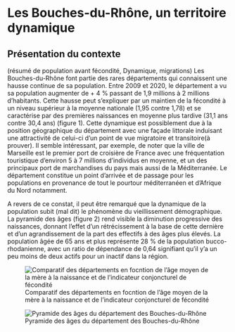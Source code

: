 # Les Bouches-du-Rhône, un territoire dynamique
## Présentation du contexte

(résumé de population avant fécondité, Dynamique, migrations)
Les Bouches-du-Rhône font partie des rares départements qui connaissent une hausse continue de sa population. Entre 2009 et 2020, le département a vu sa population augmenter de + 4 % passant de 1,9 millions à 2 millions d’habitants. Cette hausse peut s’expliquer par un maintien de la fécondité à un niveau supérieur à la moyenne nationale (1,95 contre 1,78) et se caractérise par des premières naissances en moyenne plus tardive (31,1 ans contre 30,4 ans)  (figure 1). Cette dynamique est possiblement due à la position géographique du département avec une façade littorale induisant une attractivité de celui-ci d’un point de vue migratoire et transitoire(à prouver). Il semble intéressant, par exemple, de noter que la ville de Marseille est le premier port de croisière de France avec une fréquentation touristique d’environ 5 à 7 millions d’individus en moyenne, et un des principaux port de marchandises du pays mais aussi de la Méditerranée. Le département constitue un point d'arrivée et de passage pour les populations en provenance de tout le pourtour méditerranéen et d’Afrique du Nord notamment.

A revers de ce constat, il peut être remarqué que la dynamique de la population subit (mal dit) le phénomène du vieillissement démographique. La pyramide des âges (figure 2) rend visible la diminution progressive des naissances, donnant l’effet d’un rétrécissement à la base de cette dernière et d'un agrandissement de la part des effectifs à des âges plus élevés. La population âgée de 65 ans et plus représente 28 % de la population bucco-rhodanienne, avec un ratio de dépendance de 0,64 signifiant qu’il y’a un peu moins de deux actifs pour un inactif dans la région. 


![Comparatif des départements en focntion de l'âge moyen de la mère à la naissance et de l'indicateur conjoncturel de fécondité](./nuage de points comparatifs departements.png)


![Pyramide des âges du département des Bouches-du-Rhône](./pyramide.png)


